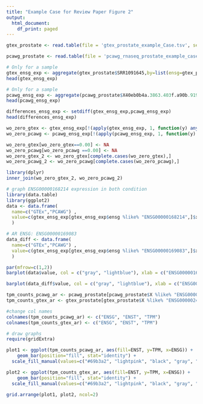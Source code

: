 ```yaml
---
title: "Example Case for Review Paper Figure 2"
output:
  html_document:
    df_print: paged
---
```


```r
gtex_prostate <- read.table(file = 'gtex_prostate_example_Case.tsv', sep = '\t', header = TRUE)
```


```r
pcawg_prostate <- read.table(file = 'pcawg_rnaseq_prostate_example_case.tsv', sep = '\t', header = TRUE)
```

```r
# Only for a sample
gtex_ensg_exp <- aggregate(gtex_prostate$SRR1091645,by=list(ensg=gtex_prostate$X), FUN=sum)
head(gtex_ensg_exp)
```


```r
# Only for a sample
pcawg_ensg_exp <- aggregate(pcawg_prostate$X40eb0b4a.3863.403f.a90b.919bfa24237e,by=list(ensg=gtex_prostate$X), FUN=sum)
head(pcawg_ensg_exp)
```


```r
differences_ensg_exp <- setdiff(gtex_ensg_exp,pcawg_ensg_exp)
head(differences_ensg_exp)
```

```r
wo_zero_gtex <- gtex_ensg_exp[!(apply(gtex_ensg_exp, 1, function(y) any(y == 0))),]
wo_zero_pcawg <- pcawg_ensg_exp[!(apply(pcawg_ensg_exp, 1, function(y) any(y == 0))),]

wo_zero_gtex[wo_zero_gtex==0.00] <- NA
wo_zero_pcawg[wo_zero_pcawg ==0.00] <- NA
wo_zero_gtex_2 <- wo_zero_gtex[complete.cases(wo_zero_gtex),]
wo_zero_pcawg_2 <- wo_zero_pcawg[complete.cases(wo_zero_pcawg),]
```

```r
library(dplyr)
inner_join(wo_zero_gtex_2, wo_zero_pcawg_2)
```


```r
# graph ENSG00000168214 expression in both condition
library(data.table)
library(ggplot2)
data <- data.frame(
  name=c("GTEx","PCAWG") ,  
  value=c(gtex_ensg_exp[gtex_ensg_exp$ensg %like% "ENSG00000168214",]$x, pcawg_ensg_exp[pcawg_ensg_exp$ensg %like% "ENSG00000168214",]$x)
  )

# AR ENSG: ENSG00000169083
data_diff <- data.frame(
  name=c("GTEx","PCAWG") ,  
  value=c(gtex_ensg_exp[gtex_ensg_exp$ensg %like% "ENSG00000169083",]$x, pcawg_ensg_exp[pcawg_ensg_exp$ensg %like% "ENSG00000169083",]$x)
  )

par(mfrow=c(1,2))
barplot(data$value, col = c("gray", "lightblue"), xlab = c("ENSG00000168214"), ylim =c(0,60), ylab= "TPM Count", names.arg	= c("GTEx", "PCAWG"), density=c(5,5) , angle=c(0,0))

barplot(data_diff$value, col = c("gray", "lightblue"), xlab = c("ENSG00000169083"), ylim =c(0,60), ylab= "TPM Count", names.arg	= c("GTEx", "PCAWG"), density=c(15,15) , angle=c(45,45))

```


``` r

tpm_counts_pcawg_ar <- pcawg_prostate[pcawg_prostate$X %like% "ENSG00000244045",][,1:3]
tpm_counts_gtex_ar <- gtex_prostate[gtex_prostate$X %like% "ENSG00000244045",][,1:3]

#change col names
colnames(tpm_counts_pcawg_ar) <- c("ENSG", "ENST", "TPM")
colnames(tpm_counts_gtex_ar) <- c("ENSG", "ENST", "TPM")

# draw graphs
require(gridExtra)

plot1 <- ggplot(tpm_counts_pcawg_ar, aes(fill=ENST, y=TPM, x=ENSG)) + 
    geom_bar(position="fill", stat="identity") +
  scale_fill_manual(values=c("#69b3a2", "lightpink", "black", "gray", "lightblue")) + theme(legend.position="none")

plot2 <- ggplot(tpm_counts_gtex_ar, aes(fill=ENST, y=TPM, x=ENSG)) + 
    geom_bar(position="fill", stat="identity") +
  scale_fill_manual(values=c("#69b3a2", "lightpink", "black", "gray", "lightblue")) 

grid.arrange(plot1, plot2, ncol=2)
```


